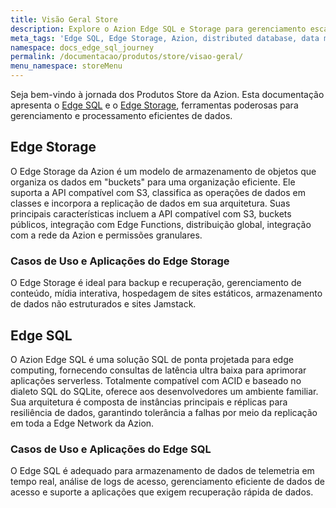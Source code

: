 ```yaml
---
title: Visão Geral Store
description: Explore o Azion Edge SQL e Storage para gerenciamento escalável de dados.
meta_tags: 'Edge SQL, Edge Storage, Azion, distributed database, data management, SQL queries, database resilience, scalable database, data processing, S3-compatible storage'
namespace: docs_edge_sql_journey
permalink: /documentacao/produtos/store/visao-geral/
menu_namespace: storeMenu
---
```



Seja bem-vindo à jornada dos Produtos Store da Azion. Esta documentação apresenta o [Edge SQL](/pt-br/documentacao/produtos/store/edge-sql/) e o [Edge Storage](/pt-br/documentacao/produtos/store/edge-storage/), ferramentas poderosas para gerenciamento e processamento eficientes de dados.

## Edge Storage

O Edge Storage da Azion é um modelo de armazenamento de objetos que organiza os dados em "buckets" para uma organização eficiente. Ele suporta a API compatível com S3, classifica as operações de dados em classes e incorpora a replicação de dados em sua arquitetura. Suas principais características incluem a API compatível com S3, buckets públicos, integração com Edge Functions, distribuição global, integração com a rede da Azion e permissões granulares.

### Casos de Uso e Aplicações do Edge Storage

O Edge Storage é ideal para backup e recuperação, gerenciamento de conteúdo, mídia interativa, hospedagem de sites estáticos, armazenamento de dados não estruturados e sites Jamstack.

<LinkButton link="/pt-br/documentacao/produtos/store/edge-storage/" label="Saiba mais sobre Edge Storage" severity="secondary" target="_blank" />

## Edge SQL

O Azion Edge SQL é uma solução SQL de ponta projetada para edge computing, fornecendo consultas de latência ultra baixa para aprimorar aplicações serverless. Totalmente compatível com ACID e baseado no dialeto SQL do SQLite, oferece aos desenvolvedores um ambiente familiar. Sua arquitetura é composta de instâncias principais e réplicas para resiliência de dados, garantindo tolerância a falhas por meio da replicação em toda a Edge Network da Azion.

### Casos de Uso e Aplicações do Edge SQL

O Edge SQL é adequado para armazenamento de dados de telemetria em tempo real, análise de logs de acesso, gerenciamento eficiente de dados de acesso e suporte a aplicações que exigem recuperação rápida de dados.

<LinkButton link="/pt-br/documentacao/produtos/store/edge-sql/" label="Saiba mais sobre Edge SQL" severity="secondary" target="_blank" />
